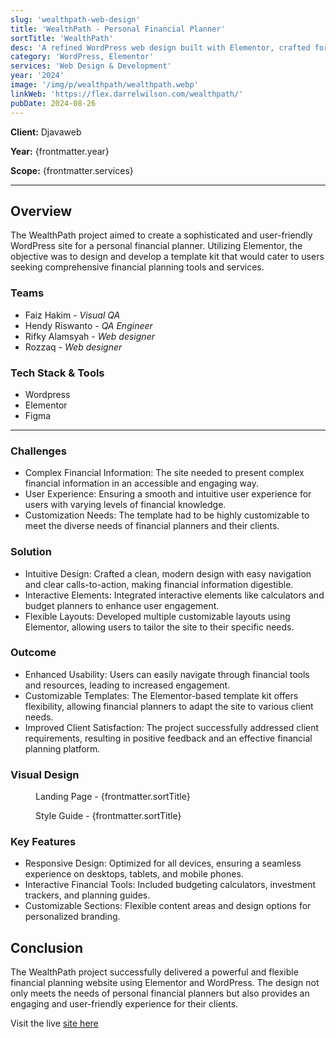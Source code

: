 ```yaml
---
slug: 'wealthpath-web-design'
title: 'WealthPath - Personal Financial Planner'
sortTitle: 'WealthPath'
desc: 'A refined WordPress web design built with Elementor, crafted for a personal financial planner template kit to enhance financial service experiences.'
category: 'WordPress, Elementor'
services: 'Web Design & Development'
year: '2024'
image: '/img/p/wealthpath/wealthpath.webp'
linkWeb: 'https://flex.darrelwilson.com/wealthpath/'
pubDate: 2024-08-26
---
```





**Client:** Djavaweb

**Year:** {frontmatter.year}

**Scope:** {frontmatter.services}

---

## Overview

  The WealthPath project aimed to create a sophisticated and user-friendly WordPress site for a personal financial planner. Utilizing Elementor, the objective was to design and develop a template kit that would cater to users seeking comprehensive financial planning tools and services.


### Teams

- Faiz Hakim - *Visual QA*
- Hendy Riswanto - *QA Engineer*
- Rifky Alamsyah - *Web designer*
- Rozzaq - *Web designer*


### Tech Stack & Tools

- Wordpress
- Elementor
- Figma

---

### Challenges

  - Complex Financial Information: The site needed to present complex financial information in an accessible and engaging way.
  - User Experience: Ensuring a smooth and intuitive user experience for users with varying levels of financial knowledge.
  - Customization Needs: The template had to be highly customizable to meet the diverse needs of financial planners and their clients.


### Solution

  - Intuitive Design: Crafted a clean, modern design with easy navigation and clear calls-to-action, making financial information digestible.
  - Interactive Elements: Integrated interactive elements like calculators and budget planners to enhance user engagement.
  - Flexible Layouts: Developed multiple customizable layouts using Elementor, allowing users to tailor the site to their specific needs.


### Outcome

  - Enhanced Usability: Users can easily navigate through financial tools and resources, leading to increased engagement.
  - Customizable Templates: The Elementor-based template kit offers flexibility, allowing financial planners to adapt the site to various client needs.
  - Improved Client Satisfaction: The project successfully addressed client requirements, resulting in positive feedback and an effective financial planning platform.

### Visual Design

<figure>
<Picture
  src={landingPage}
  alt='high fidelity design'
  formats={['avif', 'webp']}
/>
<figcaption class='text-center'>Landing Page - {frontmatter.sortTitle}</figcaption>
</figure>


<figure>
<Picture
  src={styleGuide}
  alt='high fidelity design'
  formats={['avif', 'webp']}
/>
<figcaption class='text-center'>Style Guide - {frontmatter.sortTitle}</figcaption>
</figure>


### Key Features

  - Responsive Design: Optimized for all devices, ensuring a seamless experience on desktops, tablets, and mobile phones.
  - Interactive Financial Tools: Included budgeting calculators, investment trackers, and planning guides.
  - Customizable Sections: Flexible content areas and design options for personalized branding.


## Conclusion

  The WealthPath project successfully delivered a powerful and flexible financial planning website using Elementor and WordPress. The design not only meets the needs of personal financial planners but also provides an engaging and user-friendly experience for their clients.


Visit the live <a href={frontmatter.linkWeb} target='_blank'>site here</a>